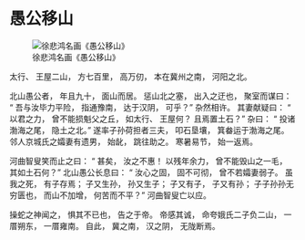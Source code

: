 # \index{愚公移山}愚公移山 {#chap:yugong}

\writeby{先秦 \quad 列御寇}

![徐悲鸿名画《愚公移山》](images/yugongyishan.jpg)

太行、 王屋二山， 方七百里， 高万仞， 本在冀州之南， 河阳之北。

北山愚公者， 年且九十， 面山而居。 惩山北之塞， 出入之迂也， 聚室而谋曰： “ 吾与汝毕力平险， 指通豫南， 达于汉阴， 可乎？”  杂然相许。 其妻献疑曰： “ 以君之力， 曾不能损魁父之丘， 如太行、 王屋何？ 且焉置土石？”  杂曰： “ 投诸渤海之尾， 隐土之北。”  遂率子孙荷担者三夫， 叩石垦壤， 箕畚运于渤海之尾。 邻人京城氏之孀妻有遗男， 始龀， 跳往助之。 寒暑易节， 始一返焉。

河曲智叟笑而止之曰： “ 甚矣， 汝之不惠！ 以残年余力， 曾不能毁山之一毛， 其如土石何？”  北山愚公长息曰： “ 汝心之固， 固不可彻， 曾不若孀妻弱子。 虽我之死， 有子存焉； 子又生孙， 孙又生子； 子又有子， 子又有孙； 子子孙孙无穷匮也， 而山不加增， 何苦而不平？”  河曲智叟亡以应。

操蛇之神闻之， 惧其不已也， 告之于帝。 帝感其诚， 命夸娥氏二子负二山， 一厝朔东， 一厝雍南。 自此， 冀之南， 汉之阴， 无陇断焉。 
